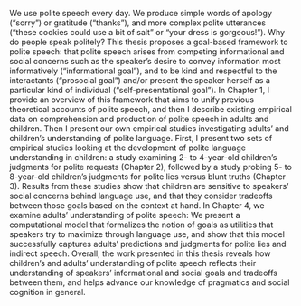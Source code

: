We use polite speech every day. 
We produce simple words of apology ("sorry") or gratitude ("thanks"), and more complex polite utterances (“these cookies could use a bit of salt” or "your dress is gorgeous!").
Why do people speak politely? 
This thesis proposes a goal-based framework to polite speech: that polite speech arises from competing informational and social concerns
such as the speaker’s desire to convey information most informatively (“informational goal”), and to be kind and respectful to the interactants (“prosocial goal”) and/or present the speaker herself as a particular kind of individual (“self-presentational goal”). 
In Chapter 1, I provide an overview of this framework that aims to unify previous theoretical accounts of polite speech, and then I describe existing empirical data on comprehension and production of polite speech in adults and children. 
Then I present our own empirical studies investigating adults' and children's understanding of polite language.
First, I present two sets of empirical studies looking at the development of polite language understanding in children: a study examining 2- to 4-year-old children’s judgments for polite requests (Chapter 2), followed by a study probing 5- to 8-year-old children’s judgments for polite lies versus blunt truths (Chapter 3). 
Results from these studies show that children are sensitive to speakers' social concerns behind language use, and that they consider tradeoffs between those goals based on the context at hand.
In Chapter 4, we examine adults' understanding of polite speech: We present a computational model that formalizes the notion of goals as utilities that speakers try to maximize through language use, and show that this model successfully captures adults’ predictions and judgments for polite lies and indirect speech. 
Overall, the work presented in this thesis reveals how children's and adults' understanding of polite speech reflects their understanding of speakers' informational and social goals and tradeoffs between them, and helps advance our knowledge of pragmatics and social cognition in general.
